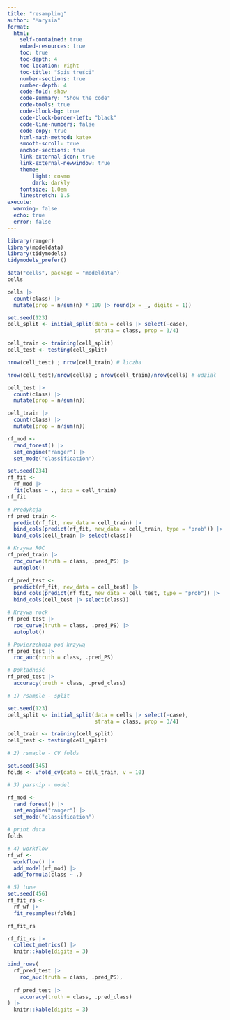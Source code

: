 ```yaml
---
title: "resampling"
author: "Marysia"
format: 
  html:
    self-contained: true
    embed-resources: true
    toc: true
    toc-depth: 4
    toc-location: right
    toc-title: "Spis treści"
    number-sections: true
    number-depth: 4
    code-fold: show
    code-summary: "Show the code"
    code-tools: true
    code-block-bg: true
    code-block-border-left: "black"
    code-line-numbers: false
    code-copy: true
    html-math-method: katex
    smooth-scroll: true
    anchor-sections: true
    link-external-icon: true
    link-external-newwindow: true
    theme:
        light: cosmo
        dark: darkly
    fontsize: 1.0em
    linestretch: 1.5
execute:
  warning: false
  echo: true
  error: false
---
```


```r
library(ranger)
library(modeldata)
library(tidymodels)
tidymodels_prefer()
```

```r
data("cells", package = "modeldata")
cells
```

```r
cells |> 
  count(class) |> 
  mutate(prop = n/sum(n) * 100 |> round(x = _, digits = 1))
```

```r
set.seed(123)
cell_split <- initial_split(data = cells |> select(-case),
                            strata = class, prop = 3/4)

cell_train <- training(cell_split)
cell_test <- testing(cell_split)
```

```r
nrow(cell_test) ; nrow(cell_train) # liczba
```

```r
nrow(cell_test)/nrow(cells) ; nrow(cell_train)/nrow(cells) # udział
```

```r
cell_test |> 
  count(class) |> 
  mutate(prop = n/sum(n))

cell_train |> 
  count(class) |> 
  mutate(prop = n/sum(n))
```

```r
rf_mod <- 
  rand_forest() |> 
  set_engine("ranger") |> 
  set_mode("classification")
```

```r
set.seed(234)
rf_fit <- 
  rf_mod |> 
  fit(class ~ ., data = cell_train)
rf_fit
```

```r
# Predykcja 
rf_pred_train <-
  predict(rf_fit, new_data = cell_train) |> 
  bind_cols(predict(rf_fit, new_data = cell_train, type = "prob")) |> 
  bind_cols(cell_train |> select(class))

# Krzywa ROC
rf_pred_train |> 
  roc_curve(truth = class, .pred_PS) |> 
  autoplot()
```
```r
rf_pred_test <- 
  predict(rf_fit, new_data = cell_test) |> 
  bind_cols(predict(rf_fit, new_data = cell_test, type = "prob")) |> 
  bind_cols(cell_test |> select(class))

# Krzywa rock
rf_pred_test |> 
  roc_curve(truth = class, .pred_PS) |> 
  autoplot()
```

```r
# Powierzchnia pod krzywą 
rf_pred_test |> 
  roc_auc(truth = class, .pred_PS)

# Dokładność
rf_pred_test |> 
  accuracy(truth = class, .pred_class)
```

```r
# 1) rsample - split

set.seed(123)
cell_split <- initial_split(data = cells |> select(-case),
                            strata = class, prop = 3/4)

cell_train <- training(cell_split)
cell_test <- testing(cell_split)

# 2) rsmaple - CV folds

set.seed(345)
folds <- vfold_cv(data = cell_train, v = 10)

# 3) parsnip - model

rf_mod <- 
  rand_forest() |> 
  set_engine("ranger") |> 
  set_mode("classification")

# print data
folds 
```
```r
# 4) workflow
rf_wf <- 
  workflow() |> 
  add_model(rf_mod) |> 
  add_formula(class ~ .)

# 5) tune 
set.seed(456)
rf_fit_rs <- 
  rf_wf |> 
  fit_resamples(folds)

rf_fit_rs
```

```r
rf_fit_rs |> 
  collect_metrics() |> 
  knitr::kable(digits = 3)
```

```r
bind_rows(
  rf_pred_test |>
    roc_auc(truth = class, .pred_PS),
  
  rf_pred_test |>
    accuracy(truth = class, .pred_class)
) |>
  knitr::kable(digits = 3)
```

